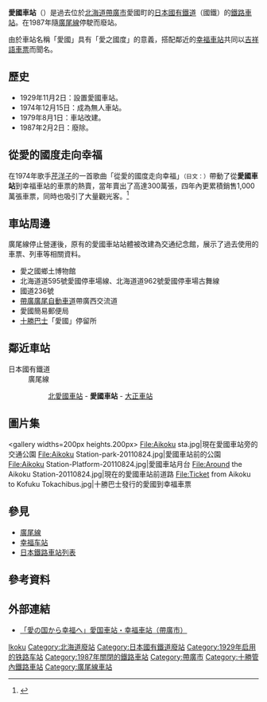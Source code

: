 {{noteTA
|T=zh-tw:愛國車站;zh-hk:愛國站;
|1=zh-tw:愛國車站;zh-hk:愛國站;
|2=zh-tw:幸福車站;zh-hk:幸福站;
}}
{{日本車站資訊
|公司色 = #cccccc
|文字色 = #000000
|站名 = 愛國車站
|圖片 = Aikoku Station-20110824.jpg
|pxl = 240px
|圖片說明 = 現做為交通紀念館的車站站房
|日文原名 = 愛国
|平假名 = あいこく 
|羅馬拼音 = Aikoku
|副站名 = 
|前一站 = [[北愛國車站|北愛國]]
|前一站距離 = 4.3
|後一站距離 = 5.7
|後一站 = [[大正車站_(北海道)|大正]]
|電報略號 = 
|車站編號 = 
|停站路線數 = 
|所屬公司 = {{color|#cccccc|■}}[[日本國有鐵道|日本國有鐵道]]（國鐵）
|所屬路線 = [[廣尾線|廣尾線]]
|距離 = 11.0
|起點站 = [[帶廣車站|帶廣]]
|所在地 = [[北海道|北海道]][[帶廣市|帶廣市]]愛國町
|車站構造 = 地上車站
|月台配置 = 1面1線
|啟用年月日 = 1929年11月2日
|廢站年月日 = 1987年2月2日
|乘客人數 = 
|上下車人次 = 742
|統計年度 = 1981年
|轉車 = 
|備註 = 隨廣尾線廢除時同時廢站
|全寬備註 = 
}}
'''愛國車站'''（{{jpn|j=愛国駅|hg=あいこくえき|rm=Aikoku eki|f=y}}）是過去位於[[北海道|北海道]][[帶廣市|帶廣市]]愛國町的[[日本國有鐵道|日本國有鐵道]]（國鐵）的[[鐵路車站|鐵路車站]]。在1987年隨[[廣尾線|廣尾線]]停駛而廢站。

由於車站名稱「愛國」具有「愛之國度」的意義，搭配鄰近的[[幸福車站_(日本)|幸福車站]]共同以[[吉祥語車票|吉祥語車票]]而聞名。

== 歷史 ==
* 1929年11月2日：設置愛國車站。
* 1974年12月15日：成為無人車站。
* 1979年8月1日：車站改建。
* 1987年2月2日：廢除。

== 從愛的國度走向幸福 ==
在1974年歌手[[芹洋子|芹洋子]]的一首歌曲「從愛的國度走向幸福」<small>（日文：{{lang|ja|愛の国から幸福へ}}）</small>帶動了從'''愛國車站'''到幸福車站的車票的熱賣，當年賣出了高達300萬張，四年內更累積銷售1,000萬張車票，同時也吸引了大量觀光客。<ref>{{Cite Web| publisher=帯広市役所| title=「愛の国から幸福へ」愛国駅・幸福駅| url=http://www.city.obihiro.hokkaido.jp/shoukoukankoubu/kankouka/c020201aikokukoufuku.jsp| accessdate=2011-10-24| language=ja| archive-date=2011-10-10| archive-url=https://web.archive.org/web/20111010005103/http://www.city.obihiro.hokkaido.jp/shoukoukankoubu/kankouka/c020201aikokukoufuku.jsp| dead-url=no}}</ref>

== 車站周邊 ==
廣尾線停止營運後，原有的愛國車站站體被改建為交通纪念館，展示了過去使用的車票、列車等相關資料。

* 愛之國鄉土博物館
* 北海道道595號愛國停車場線、北海道道962號愛國停車場古舞線
* 國道236號
* [[帶廣廣尾自動車道|帶廣廣尾自動車道]]帶廣西交流道
* 愛國簡易郵便局
* [[十勝巴士|十勝巴士]]「愛國」停留所

== 鄰近車站 ==
; 日本國有鐵道
: 廣尾線
:: [[北愛國車站|北愛國車站]] - '''愛國車站''' - [[大正車站_(北海道)|大正車站]]

== 圖片集 ==
<gallery widths=200px heights.200px>
File:Aikoku sta.jpg|現在愛國車站旁的交通公園
File:Aikoku Station-park-20110824.jpg|愛國車站前的公園
File:Aikoku Station-Platform-20110824.jpg|愛國車站月台
File:Around the Aikoku Station-20110824.jpg|現在的愛國車站前道路
File:Ticket from Aikoku to Kofuku Tokachibus.jpg|十勝巴士發行的愛國到幸福車票
</gallery>

== 參見 ==
* [[廣尾線|廣尾線]]
* [[幸福车站|幸福车站]]
* [[日本鐵路車站列表|日本鐵路車站列表]]

== 參考資料 ==
{{reflist}}

== 外部連結 ==
*[http://www.city.obihiro.hokkaido.jp/shoukoukankoubu/kankouka/c020201aikokukoufuku.jsp 「愛の国から幸福へ」愛国車站・幸福車站（帶廣市）] {{Wayback|url=http://www.city.obihiro.hokkaido.jp/shoukoukankoubu/kankouka/c020201aikokukoufuku.jsp |date=20111010005103 }}

{{廣尾線}}
{{DEFAULTSORT:Aikoku Eki}}
[[Category:日本鐵路車站_A|Ikoku]]
[[Category:北海道廢站|Category:北海道廢站]]
[[Category:日本國有鐵道廢站|Category:日本國有鐵道廢站]]
[[Category:1929年启用的铁路车站|Category:1929年启用的铁路车站]]
[[Category:1987年關閉的鐵路車站|Category:1987年關閉的鐵路車站]]
[[Category:帶廣市|Category:帶廣市]]
[[Category:十勝管內鐵路車站|Category:十勝管內鐵路車站]]
[[Category:廣尾線車站|Category:廣尾線車站]]
